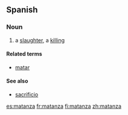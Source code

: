 ==Spanish==

===Noun===
{{es-noun|f}}

# a [[slaughter]], a [[killing]]

====Related terms====
* [[matar]] {{pos_v}}

====See also====
* [[sacrificio]] {{m}}

[[es:matanza]]
[[fr:matanza]]
[[fi:matanza]]
[[zh:matanza]]